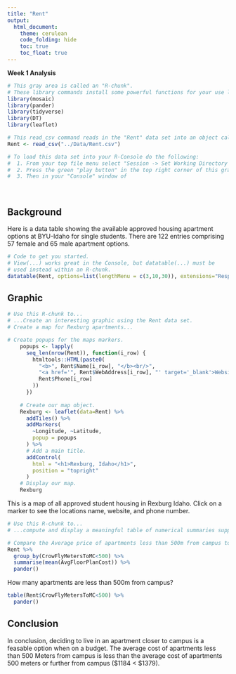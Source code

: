 ```yaml
---
title: "Rent"
output: 
  html_document:
    theme: cerulean
    code_folding: hide
    toc: true
    toc_float: true
---
```

<!-- theme: journal, flatly. gaml markdown language? -->
<!-- Welcome to the first Analysis for Math 325! 
The goal of this first assignment is to have you produce a graphical summary and a numerical summary of the "Rent" data set. The fun part is that you get to decide what type of graph and what type of numerical summary to create! You will need to read through the "green text" instructions of this document to find the places where you are supposed to enter R-code in order to complete the assignment. -->


**Week 1 Analysis**

```r
# This gray area is called an "R-chunk". 
# These library commands install some powerful functions for your use later on.
library(mosaic)
library(pander)
library(tidyverse)
library(DT) 
library(leaflet)

# This read_csv command reads in the "Rent" data set into an object called "Rent"
Rent <- read_csv("../Data/Rent.csv")

# To load this data set into your R-Console do the following:
#  1. From your top file menu select "Session -> Set Working Directory -> To Source File Location"
#  2. Press the green "play button" in the top right corner of this gray box (which is called an "R-chunk").
#  3. Then in your "Console" window of 
```

<br />

## Background

Here is a data table showing the available approved housing apartment options at BYU-Idaho for single students. There are 122 entries comprising 57 female and 65 male apartment options.

```r
# Code to get you started. 
# View(...) works great in the Console, but datatable(...) must be
# used instead within an R-chunk.
datatable(Rent, options=list(lengthMenu = c(3,10,30)), extensions="Responsive")
```


## Graphic

<!-- Present an interesting graphic using the Rent data set. Do not create the same graphics that are shown in the [Good Example Analysis](./Analyses/StudentHousing.html), but you can certainly use those graphics as a guide to inspire you on what to do yourself. -->


```r
# Use this R-chunk to...
# ...Create an interesting graphic using the Rent data set.
# Create a map for Rexburg apartments...

# Create popups for the maps markers.
    popups <- lapply(
      seq_len(nrow(Rent)), function(i_row) {
        htmltools::HTML(paste0(
          "<b>", Rent$Name[i_row], "</b><br/>",
          "<a href='", Rent$WebAddress[i_row], "' target='_blank'>Website</a><br/>",
          Rent$Phone[i_row]
        )) 
      })
    
    # Create our map object.
    Rexburg <- leaflet(data=Rent) %>% 
      addTiles() %>% 
      addMarkers(
        ~Longitude, ~Latitude,
        popup = popups
      ) %>% 
      # Add a main title.
      addControl(
        html = "<h1>Rexburg, Idaho</h1>",
        position = "topright"
      )
    # Display our map.
    Rexburg
```


<!-- Write a few statements here that explain your graphic and what it shows. -->

This is a map of all approved student housing in Rexburg Idaho. Click on a marker to see the locations name, website, and phone number.



```r
# Use this R-chunk to...
# ...compute and display a meaningful table of numerical summaries supporting your above graphic.

# Compare the Average price of apartments less than 500m from campus to ones 500m or greater.
Rent %>% 
  group_by(CrowFlyMetersToMC<500) %>% 
  summarise(mean(AvgFloorPlanCost)) %>% 
  pander()
```
How many apartments are less than 500m from campus?

```r
table(Rent$CrowFlyMetersToMC<500) %>% 
  pander()
```

<!-- Write a few statements here that introduce your table of numerical summaries and what they show. -->




## Conclusion

In conclusion, deciding to live in an apartment closer to campus is a feasable option when on a budget. The average cost of apartments less than 500 Meters from campus is less than the average cost of apartments 500 meters or further from campus ($1184 < \$1379).



